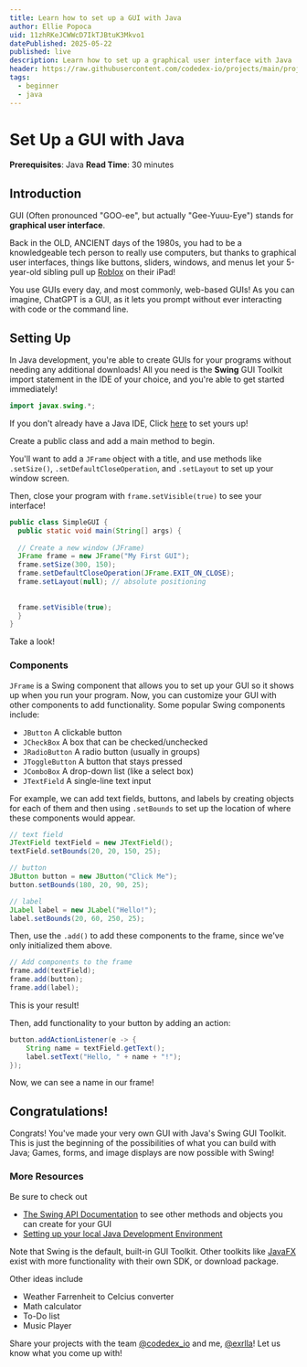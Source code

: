 ```yaml
---
title: Learn how to set up a GUI with Java
author: Ellie Popoca
uid: 11zhRKeJCWWcD7IkTJBtuK3Mkvo1
datePublished: 2025-05-22
published: live
description: Learn how to set up a graphical user interface with Java
header: https://raw.githubusercontent.com/codedex-io/projects/main/projects/set-up-a-gui-with-java/header.png
tags:
  - beginner
  - java
---
```


<BannerImage
  link="https://raw.githubusercontent.com/codedex-io/projects/main/projects/set-up-a-gui-with-java/header.png"
  description="Title Image"
  uid={true}
  cl="for-sidebar"
/>

# Set Up a GUI with Java 

<AuthorAvatar
  author_name="Ellie Popoca"
  author_avatar="/images/projects/authors/ellie-popoca.jpg"
  username="ellie"
  uid={true}
/>

<BannerImage
   link="https://raw.githubusercontent.com/codedex-io/projects/main/projects/set-up-a-gui-with-java/header.png"
  description="Banner"
  uid={true}
/>

**Prerequisites**: Java
**Read Time**: 30 minutes  

## Introduction

GUI (Often pronounced "GOO-ee", but actually "Gee-Yuuu-Eye") stands for **graphical user interface**. 

Back in the OLD, ANCIENT days of the 1980s, you had to be a knowledgeable tech person to really use computers, but thanks to graphical user interfaces, things like buttons, sliders, windows, and menus let your 5-year-old sibling pull up [Roblox](https://en.wikipedia.org/wiki/Roblox) on their iPad! 

<ImageZoom src="https://i.imgur.com/wfJ167k.png" /> 

You use GUIs every day, and most commonly, web-based GUIs! As you can imagine, ChatGPT is a GUI, as it lets you prompt without ever interacting with code or the command line. 

<ImageZoom src="https://i.imgur.com/TxEy5sO.png" /> 

## Setting Up

In Java development, you're able to create GUIs for your programs without needing any additional downloads! All you need is the **Swing** GUI Toolkit import statement in the IDE of your choice, and you're able to get started immediately! 


```java
import javax.swing.*;
```

If you don't already have a Java IDE, Click [here](https://www.codedex.io/java/bonus/set-up-your-java-dev-env) to set yours up! 

Create a public class and add a main method to begin. 

You'll want to add a `JFrame` object with a title, and use methods like `.setSize()`, `.setDefaultCloseOperation`, and `.setLayout` to set up your window screen. 

Then, close your program with `frame.setVisible(true)` to see your interface! 

```java
public class SimpleGUI {
  public static void main(String[] args) {
  
  // Create a new window (JFrame)
  JFrame frame = new JFrame("My First GUI");
  frame.setSize(300, 150);
  frame.setDefaultCloseOperation(JFrame.EXIT_ON_CLOSE);
  frame.setLayout(null); // absolute positioning
  
  
  frame.setVisible(true); 
  }
}
```

Take a look! 

<ImageZoom src="https://i.imgur.com/5C8igzQ.png" />

### Components

`JFrame` is a Swing component that allows you to set up your GUI so it shows up when you run your program. Now, you can customize your GUI with other components to add functionality. Some popular Swing components include:

- `JButton` A clickable button
- `JCheckBox` A box that can be checked/unchecked
- `JRadioButton` A radio button (usually in groups)
- `JToggleButton` A button that stays pressed
- `JComboBox` A drop-down list (like a select box)
- `JTextField` A single-line text input

For example, we can add text fields, buttons, and labels by creating objects for each of them and then using `.setBounds` to set up the location of where these components would appear. 

```java
// text field
JTextField textField = new JTextField();
textField.setBounds(20, 20, 150, 25);

// button
JButton button = new JButton("Click Me");
button.setBounds(180, 20, 90, 25);

// label
JLabel label = new JLabel("Hello!");
label.setBounds(20, 60, 250, 25);
```

Then, use the `.add()` to add these components to the frame, since we've only initialized them above. 

```java
// Add components to the frame
frame.add(textField);
frame.add(button);
frame.add(label);
```

This is your result! 

<ImageZoom src="https://i.imgur.com/llQyEYk.png" />

Then, add functionality to your button by adding an action:

```java
button.addActionListener(e -> {
    String name = textField.getText();
    label.setText("Hello, " + name + "!");
});
```

Now, we can see a name in our frame! 

<ImageZoom src="https://i.imgur.com/rF9mZMm.png" /> 

## Congratulations!

Congrats! You've made your very own GUI with Java's Swing GUI Toolkit. This is just the beginning of the possibilities of what you can build with Java; Games, forms, and image displays are now possible with Swing! 

### More Resources 
Be sure to check out 
- [The Swing API Documentation](https://docs.oracle.com/javase/7/docs/api/javax/swing/package-summary.html) to see other methods and objects you can create for your GUI
- [Setting up your local Java Development Environment](https://www.codedex.io/java/bonus/set-up-your-java-dev-env)

Note that Swing is the default, built-in GUI Toolkit. Other toolkits like [JavaFX](https://openjfx.io/openjfx-docs/#install-javafx) exist with more functionality with their own SDK, or download package. 

Other ideas include
- Weather Farrenheit to Celcius converter
- Math calculator
- To-Do list
- Music Player

Share your projects with the team [@codedex_io](https://www.twitter.com/codedex_io) and me, [@exrlla](https://www.twitter.com/exrlla)! Let us know what you come up with! 
